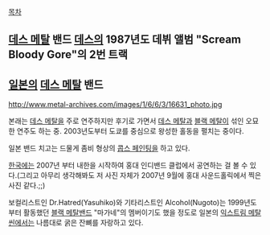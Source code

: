 [[목차]]
== [[데스 메탈]] 밴드 [[데스]]의 1987년도 데뷔 앨범 "Scream Bloody Gore"의 2번 트랙 ==

== [[일본]]의 [[데스 메탈]] 밴드 ==
http://www.metal-archives.com/images/1/6/6/3/16631_photo.jpg

본래는 [[데스 메탈]]을 주로 연주하지만 후기로 가면서 [[데스 메탈]]과 [[블랙 메탈]]이 섞인 오묘한 연주도 하는 중. 2003년도부터 도쿄를 중심으로 왕성한 홀동을 펼치는 중이다.

일본 밴드 치고는 드물게 좀비 형상의 [[콥스 페인팅]]을 하고 있다.

[[한국]]에는 2007년 부터 내한을 시작하여 홍대 인디밴드 클럽에서 공연하는 걸 볼 수 있다.(그리고 아무리 생각해봐도 저 사진 자체가 2007년 9월에 홍대 사운드홀릭에서 찍은 사진 같다.;;)

보컬리스트인 Dr.Hatred(Yasuhiko)와 기타리스트인 Alcohol(Nugoto)는 1999년도부터 활동했던 [[블랙 메탈]]밴드 "마가네"의 멤버이기도 했을 정도로 일본의 [[익스트림 메탈]]씬에서는 나름대로 굵은 잔뼈를 자랑하고 있다.
